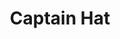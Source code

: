 ---
title: "Captain Hat"
meta_title: "Captain Hat craft"
description: "Craft de Captain Hat"
rank: "e"
draft: false
name: "Captain Hat"
recipe_img: "https://wiki.pokexgames.com/images/4/4d/Captain_Hat.png"
level: 8
craft_time: 180
result: 1
value_npc: 1
ingredients:
  - name: "Bag of Pollen"
    quantity: 8
    item_img: "https://wiki.pokexgames.com/images/b/bc/BagOfPollem.png"
    value_npc: 1
  - name: "Style Point"
    quantity: 200
    item_img: "https://wiki.pokexgames.com/images/e/e0/Style_point.png"
    value_npc: 1
---